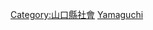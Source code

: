 {{Catnav|頁面分類|各種主題的頁面分類|按國家分類|各國教育|日本教育}}

{{日本行政區劃分類導航|教育}}

[[Category:山口縣社會|Category:山口縣社會]]
[[Category:日本各都道府縣教育|Yamaguchi]]